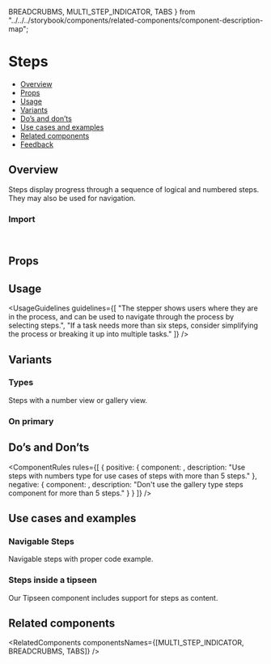   BREADCRUBMS,
  MULTI_STEP_INDICATOR,
  TABS
} from "../../../storybook/components/related-components/component-description-map";

<Meta of={StepsStories} />

# Steps

- [Overview](#overview)
- [Props](#props)
- [Usage](#usage)
- [Variants](#variants)
- [Do’s and don’ts](#dos-and-donts)
- [Use cases and examples](#use-cases-and-examples)
- [Related components](#related-components)
- [Feedback](#feedback)

## Overview

Steps display progress through a sequence of logical and numbered steps. They may also be used for navigation.

<Canvas of={StepsStories.Overview} />

### Import

```js
import { Steps } from "@vibe/core";
```

## Props

<PropsTable />

## Usage

<UsageGuidelines
  guidelines={[
    "The stepper shows users where they are in the process, and can be used to navigate through the process by selecting steps.",
    "If a task needs more than six steps, consider simplifying the process or breaking it up into multiple tasks."
  ]}
/>

## Variants

### Types

Steps with a number view or gallery view.

<Canvas of={StepsStories.Types} />

### On primary

<Canvas of={StepsStories.OnPrimary} />

## Do’s and Don’ts

<ComponentRules
  rules={[
    {
      positive: {
        component: <StepsNumbersDoTemplate />,
        description: "Use steps with numbers type for use cases of steps with more than 5 steps."
      },
      negative: {
        component: <StepsGalleryDontTemplate />,
        description: "Don't use the gallery type steps component for more than 5 steps."
      }
    }
  ]}
/>

## Use cases and examples

### Navigable Steps

Navigable steps with proper code example.

<Canvas of={StepsStories.NavigableSteps} />

### Steps inside a tipseen

Our Tipseen component includes support for steps as content.

<Canvas of={StepsStories.StepsInsideATipseen} />

## Related components

<RelatedComponents componentsNames={[MULTI_STEP_INDICATOR, BREADCRUBMS, TABS]} />
